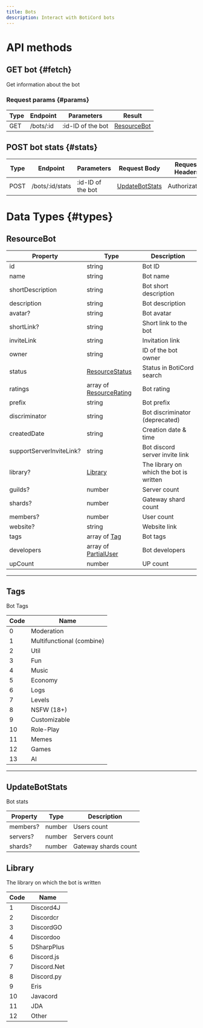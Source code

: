 ```yaml
---
title: Bots
description: Interact with BotiCord bots
---
```


# API methods

## GET bot {#fetch}

Get information about the bot

### Request params {#params}

| Type | Endpoint  | Parameters        | Result                      |
|------|-----------|-------------------|-----------------------------|
| GET  | /bots/:id | :id-ID of the bot | [ResourceBot](#ResourceBot) |

## POST bot stats {#stats}

| Type | Endpoint        | Parameters        | Request Body                      | Request Headers | Result                      |
|------|-----------------|-------------------|-----------------------------------|-----------------|-----------------------------|
| POST | /bots/:id/stats | :id-ID of the bot | [UpdateBotStats](#UpdateBotStats) | Authorization   | [ResourceBot](#ResourceBot) |

# Data Types {#types}

## ResourceBot
| Property                 | Type                                                  | Description                             |
|--------------------------|-------------------------------------------------------|-----------------------------------------|
| id                       | string                                                | Bot ID                                  |
| name                     | string                                                | Bot name                                |
| shortDescription         | string                                                | Bot short description                   |
| description              | string                                                | Bot description                         |
| avatar?                  | string                                                | Bot avatar                              |
| shortLink?               | string                                                | Short link to the bot                   |
| inviteLink               | string                                                | Invitation link                         |
| owner                    | string                                                | ID of the bot owner                     |
| status                   | [ResourceStatus](/api/#ResourceStatus)          | Status in BotiCord search               |
| ratings                  | array of [ResourceRating](/api/#ResourceRating) | Bot rating                              |
| prefix                   | string                                                | Bot prefix                              |
| discriminator            | string                                                | Bot discriminator (deprecated)          |
| createdDate              | string                                                | Creation date & time                    |
| supportServerInviteLink? | string                                                | Bot discord server invite link          |
| library?                 | [Library](#library)                                   | The library on which the bot is written |
| guilds?                  | number                                                | Server count                            |
| shards?                  | number                                                | Gateway shard count                     |
| members?                 | number                                                | User count                              |
| website?                 | string                                                | Website link                            |
| tags                     | array of [Tag](#tags)                                 | Bot tags                                |
| developers               | array of [PartialUser](/api/profiles#PartialUser)     | Bot developers                          |
| upCount                  | number                                                | UP count                                |

---

## Tags

Bot Tags

| Code | Name                      |
|------|---------------------------|
| 0    | Moderation                |
| 1    | Multifunctional (combine) |
| 2    | Util                      |
| 3    | Fun                       |
| 4    | Music                     |
| 5    | Economy                   |
| 6    | Logs                      |
| 7    | Levels                    |
| 8    | NSFW (18+)                |
| 9    | Customizable              |
| 10   | Role-Play                 |
| 11   | Memes                     |
| 12   | Games                     |
| 13   | AI                        |

---

## UpdateBotStats

Bot stats

| Property | Type   | Description          |
|----------|--------|----------------------|
| members? | number | Users count          |
| servers? | number | Servers count        |
| shards?  | number | Gateway shards count |

## Library

The library on which the bot is written

| Code | Name        |
|------|-------------|
| 1    | Discord4J   |
| 2    | Discordcr   |
| 3    | DiscordGO   |
| 4    | Discordoo   |
| 5    | DSharpPlus  |
| 6    | Discord.js  |
| 7    | Discord.Net |
| 8    | Discord.py  |
| 9    | Eris        |
| 10   | Javacord    |
| 11   | JDA         |
| 12   | Other       |

